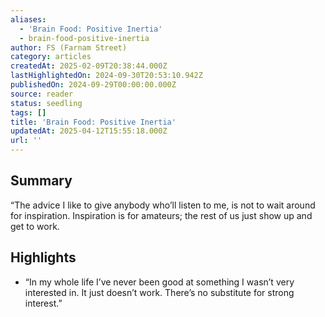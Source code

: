 ```yaml
---
aliases:
  - 'Brain Food: Positive Inertia'
  - brain-food-positive-inertia
author: FS (Farnam Street)
category: articles
createdAt: 2025-02-09T20:38:44.000Z
lastHighlightedOn: 2024-09-30T20:53:10.942Z
publishedOn: 2024-09-29T00:00:00.000Z
source: reader
status: seedling
tags: []
title: 'Brain Food: Positive Inertia'
updatedAt: 2025-04-12T15:55:18.000Z
url: ''
---
```

## Summary

“The advice I like to give anybody who’ll listen to me, is not to wait around for inspiration. Inspiration is for amateurs; the rest of us just show up and get to work.

## Highlights

- “In my whole life I’ve never been good at something I wasn’t very interested in. It just doesn’t work. There’s no substitute for strong interest.”
